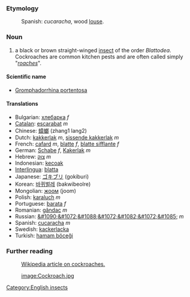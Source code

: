 ===Etymology===
:Spanish: ''cucaracha'', wood [[louse]].
===Noun===
#a black or brown straight-winged [[insect]] of the order ''Blattodea''. Cockroaches are common kitchen pests and are often called simply "''[[roach]]es''".

====Scientific name====
*[[Gromphadorrhina portentosa]]

====Translations====

*Bulgarian: [[хлебарка]] ''f''
*[[Catalan]]: [[escarabat]] ''m''
*Chinese: [[蟑螂]] (zhang1 lang2)
*Dutch: [[kakkerlak]] ''m'', [[sissende kakkerlak]] ''m''
*French: [[cafard]] ''m'', [[blatte]] ''f'', [[blatte sifflante]] ''f''
*German: [[Schabe]] ''f'', [[Kakerlak]] ''m''
*Hebrew: [[צוק]] ''m''
*Indonesian: [[kecoak]]
*[[Interlingua]]: [[blatta]]
*Japanese: [[ゴキブリ]] (gokiburi)
*Korean: [[바퀴벌레]] (bakwibeolre)
*Mongolian: [[жоом]] (joom)
*Polish: [[karaluch]] ''m''
*Portuguese: [[barata]] ''f''
*Romanian: [[gândac]] ''m''
*Russian: [[&#1090;&#1072;&#1088;&#1072;&#1082;&#1072;&#1085;]] ''m''
*Spanish: [[cucaracha]] ''m''
*Swedish: [[kackerlacka]]
*Turkish: [[hamam böceği]]

===Further reading===
:[[w:cockroach|Wikipedia article on cockroaches.]]

:[[image:Cockroach.jpg]]

[[Category:English insects]]